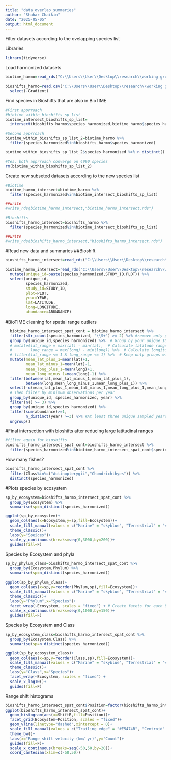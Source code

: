 ```yaml
---
title: "data_overlap_summaries"
author: "Shahar Chaikin"
date: "2025-05-05"
output: html_document
---
```


Filter datasets according to the ovelapping species list

Libraries
```r
library(tidyverse)
```

Load harmonized datasets
```r
biotime_harmo=read_rds("C:\\Users\\User\\Desktop\\research\\working groups\\iDiv_2024_25_sRED\\R\\sRED_demog_range_shifts\\stage_1_species_harmo\\biotime_harmo.rds")

bioshifts_harmo=read.csv("C:\\Users\\User\\Desktop\\research\\working groups\\iDiv_2024_25_sRED\\R\\sRED_demog_range_shifts\\stage_1_species_harmo\\bioshifts_harmo.csv") %>% 
  select(-Gradient)
```

Find species in Bioshifts that are also in BioTIME
```r
#First apprroach
#biotime_within_bioshifts_sp_list
biotime_intersect_bioshifts_sp_list=
  intersect(bioshifts_harmo$species_harmonized,biotime_harmo$species_harmonized)

#Second apprroach
biotime_within_bioshifts_sp_list_2=biotime_harmo %>% 
  filter(species_harmonized%in%bioshifts_harmo$species_harmonized)

biotime_within_bioshifts_sp_list_2$species_harmonized %>% n_distinct()

#Yes, both apprroach converge on 4990 species
rm(biotime_within_bioshifts_sp_list_2)
```

Create new subseted datasets according to the new species list
```r
#Biotime
biotime_harmo_intersect=biotime_harmo %>% 
  filter(species_harmonized%in%biotime_intersect_bioshifts_sp_list)

##write
#write_rds(biotime_harmo_intersect,"biotime_harmo_intersect.rds")

#Bioshifts
bioshifts_harmo_intersect=bioshifts_harmo %>% 
  filter(species_harmonized%in%biotime_intersect_bioshifts_sp_list)

##write
#write_rds(bioshifts_harmo_intersect,"bioshifts_harmo_intersect.rds")
```

#Read new data and summaries
##Bioshift
```r
bioshifts_harmo_intersect=read_rds("C:\\Users\\User\\Desktop\\research\\working groups\\iDiv_2024_25_sRED\\R\\sRED_demog_range_shifts\\stage_2_merge_data/bioshifts_harmo_intersect.rds")

biotime_harmo_intersect=read_rds("C:\\Users\\User\\Desktop\\research\\working groups\\iDiv_2024_25_sRED\\R\\sRED_demog_range_shifts\\stage_2_merge_data/biotime_harmo_intersect.rds") %>% #create unique pop and keep esential columns
  mutate(unique_id=paste(species_harmonized,STUDY_ID,PLOT)) %>% 
  select(unique_id,
         species_harmonized,
         study_id=STUDY_ID,
         plot=PLOT,
         year=YEAR,
         lat=LATITUDE,
         long=LONGITUDE,
         abundance=ABUNDANCE)
```

#BioTIME cleaning for spatial range outliers
```r
  biotime_harmo_intersect_spat_cont = biotime_harmo_intersect %>%
  filter(str_count(species_harmonized, "\\S+") >= 2) %>% #remove only genus species
  group_by(unique_id,species_harmonized) %>%  # Group by your unique ID
  # mutate(lat_range = max(lat) - min(lat),  # Calculate latitude range
  #        long_range = max(long) - min(long)) %>%  # Calculate longitude range
  # filter(lat_range <= 1 & long_range <= 1) %>%  # Keep only groups with ranges ≤1°
  mutate(mean_lat_plus_1=mean(lat)+1,
         mean_lat_minus_1=mean(lat)-1,
         mean_long_plus_1=mean(long)+1,
         mean_long_minus_1=mean(long)-1) %>% 
  filter(between(lat,mean_lat_minus_1,mean_lat_plus_1),
         between(long,mean_long_minus_1,mean_long_plus_1)) %>% 
  select(-c(mean_lat_plus_1,mean_lat_minus_1,mean_long_plus_1,mean_long_minus_1)) %>% 
  # Then filter by minimum observations per year
  group_by(unique_id, species_harmonized, year) %>%
  filter(n() >= 3) %>% 
  group_by(unique_id,species_harmonized) %>% 
  filter(sum(abundance)>=1,
         n_distinct(year) >=3) %>% #At least three unique sampled years
  ungroup()
```

#Final intersection with bioshifts
after reducing large latitudinal ranges
```r
#filter again for bioshifts
bioshifts_harmo_intersect_spat_cont=bioshifts_harmo_intersect %>% 
  filter(species_harmonized%in%biotime_harmo_intersect_spat_cont$species_harmonized)
```

How many fishes?
```r
bioshifts_harmo_intersect_spat_cont %>% 
  filter(Class%in%c("Actinopterygii","Chondrichthyes")) %>% 
  distinct(species_harmonized)
```

#Plots
species by ecosystem
```r
sp_by_ecosystem=bioshifts_harmo_intersect_spat_cont %>% 
  group_by(Ecosystem) %>% 
  summarise(sp=n_distinct(species_harmonized))

ggplot(sp_by_ecosystem)+
  geom_col(aes(x=Ecosystem,y=sp,fill=Ecosystem))+
  scale_fill_manual(values = c("Marine" = "skyblue", "Terrestrial" = "#6FB74E"))+
  theme_classic()+
  labs(y="Speices")+
  scale_y_continuous(breaks=seq(0,3000,by=200))+
  guides(fill=F)
```

Species by Ecosystem and phyla
```r
sp_by_phylum_class=bioshifts_harmo_intersect_spat_cont %>% 
  group_by(Ecosystem,Phylum) %>% 
  summarise(sp=n_distinct(species_harmonized))

ggplot(sp_by_phylum_class)+
  geom_col(aes(x=sp,y=reorder(Phylum,sp),fill=Ecosystem))+
  scale_fill_manual(values = c("Marine" = "skyblue", "Terrestrial" = "#6FB74E"))+
  theme_classic()+
  labs(y="Phylum",x="Species")+
  facet_wrap(~Ecosystem, scales = "fixed") + # Create facets for each Ecosystem
  scale_x_continuous(breaks=seq(0,1000,by=150))+
  guides(fill=F)
```

Species by Ecosystem and Class
```r
sp_by_ecosystem_class=bioshifts_harmo_intersect_spat_cont %>% 
  group_by(Ecosystem,Class) %>% 
  summarise(sp=n_distinct(species_harmonized))

ggplot(sp_by_ecosystem_class)+
  geom_col(aes(x=sp,y=reorder(Class,sp),fill=Ecosystem))+
  scale_fill_manual(values = c("Marine" = "skyblue", "Terrestrial" = "#6FB74E"))+
  theme_classic()+
  labs(y="Class",x="Species")+
  facet_wrap(~Ecosystem, scales = "fixed") +
  scale_x_log10()+
  guides(fill=F)
```

Range shift histograms
```r
bioshifts_harmo_intersect_spat_cont$Position=factor(bioshifts_harmo_intersect_spat_cont$Position,levels = c("Trailing edge","Centroid","Leading edge"))
ggplot(bioshifts_harmo_intersect_spat_cont)+
  geom_histogram(aes(x=ShiftR,fill=Position))+
  facet_grid(Ecosystem~Position, scales = "fixed")+
  geom_vline(linetype="dashed",xintercept = 0)+
  scale_fill_manual(values = c("Trailing edge" = "#E5474B", "Centroid" = "black","Leading edge"="#92BAE3"))+
  theme_bw()+
  labs(x="Range shift velocity (km/ yr)",y="Count")+
  guides(fill=F)+
  scale_x_continuous(breaks=seq(-50,50,by=20))+
  coord_cartesian(xlim=c(-50,50))
```